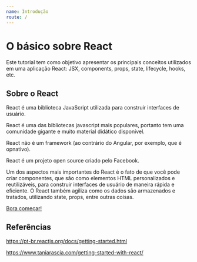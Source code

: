 ```yaml
---
name: Introdução
route: /
---
```


# O básico sobre React

Este tutorial tem como objetivo apresentar os principais conceitos utilizados em uma aplicação React: JSX, components, props, state, lifecycle, hooks, etc.


## Sobre o React

React é uma biblioteca JavaScript utilizada para construir interfaces de usuário.

React é uma das bibliotecas javascript mais populares, portanto tem uma comunidade gigante e muito material didático disponível.

React não é um framework (ao contrário do Angular, por exemplo, que é opnativo).

React é um projeto open source criado pelo Facebook.

Um dos aspectos mais importantes do React é o fato de que você pode criar componentes, que são como elementos HTML personalizados e reutilizáveis, para construir interfaces de usuário de maneira rápida e eficiente. O React também agiliza como os dados são armazenados e tratados, utilizando state, props, entre outras coisas.

<a href="/instalacao">Bora começar!</a>


## Referências

https://pt-br.reactjs.org/docs/getting-started.html

https://www.taniarascia.com/getting-started-with-react/

